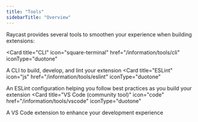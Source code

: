 ```yaml
---
title: "Tools"
sidebarTitle: "Overview"
---
```


Raycast provides several tools to smoothen your experience when building extensions:

<Card
  title="CLI"
  icon="square-terminal"
  href="/information/tools/cli"
  iconType="duotone"
>
  A CLI to build, develop, and lint your extension
</Card>
<Card
  title="ESLint"
  icon="js"
  href="/information/tools/eslint"
  iconType="duotone"
>
  An ESLint configuration helping you follow best practices as you build your
  extension
</Card>
<Card
  title="VS Code (community tool)"
  icon="code"
  href="/information/tools/vscode"
  iconType="duotone"
>
  A VS Code extension to enhance your development experience
</Card>
